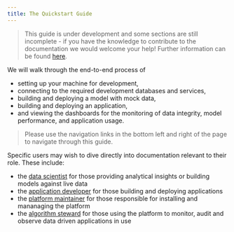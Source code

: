 ```yaml
---
title: The Quickstart Guide
---
```


> This guide is under development and some sections are still incomplete - if you have the knowledge to contribute to the documentation we would welcome your help! Further information can be found [here](../faq/contributing.qmd).

We will walk through the end-to-end process of 

- setting up your machine for development,
- connecting to the required development databases and services, 
- building and deploying a model with mock data, 
- building and deploying an application, 
- and viewing the dashboards for the monitoring of data integrity, model performance, and application usage.

> Please use the navigation links in the bottom left and right of the page to navigate through this guide.

Specific users may wish to dive directly into documentation relevant to their role. These include:

- the [data scientist](../personas/datascientist/datascientist.qmd) for those providing analytical insights or building models against live data
- the [application developer](../personas/developer/developer.qmd) for those building and deploying applications
- the [platform maintainer](../personas/administrator//administrator.qmd) for those responsible for installing and mananaging the platform
- the [algorithm steward](../personas/steward//steward.qmd) for those using the platform to monitor, audit and observe data driven applications in use 

